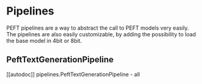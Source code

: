 # Pipelines

PEFT pipelines are a way to abstract the call to PEFT models very easily. The pipelines are also easily customizable, by adding the possibility to load the base model in 4bit or 8bit.

## PeftTextGenerationPipeline

[[autodoc]] pipelines.PeftTextGenerationPipeline
    - all